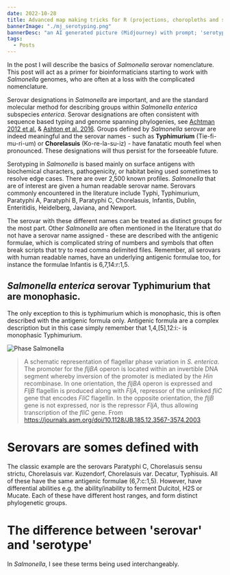 ```yaml
---
date: 2022-10-28
title: Advanced map making tricks for R (projections, choropleths and showing specific regions)
bannerImage: "./mj_serotyping.png"
bannerDesc: "an AI generated picture (Midjourney) with prompt; 'serotyping'. You can share and adapt this image following a CC BY-SA 4.0 licence"
tags:
  - Posts
---
```


In the post I will describe the basics of *Salmonella* serovar nomenclature. This post will act as a primer for bioinformaticians starting to work with *Salmonella* genomes, who are often at a loss with the complicated nomenclature. 

Serovar designations in *Salmonella* are important, and are the standard molecular method for describing groups within *Salmonella enterica* subspecies *enterica*. Serovar designations are often consistent with sequence based typing and genome spanning phylogenies, see [Achtman 2012 et al.](https://journals.plos.org/plospathogens/article?id=10.1371/journal.ppat.1002776) & [Ashton et al. 2016](https://peerj.com/articles/1752/). Groups defined by *Salmonella* serovar are indeed meaningful and the serovar names - such as **Typhimurium** (Tie-fi-mu-ri-um) or **Chorelasuis** (Ko-re-la-su-iz) - have fanatatic mouth feel when pronounced. These designations will thus persist for the forseeable future.

Serotyping in *Salmonella* is based mainly on surface antigens with biochemical characters, pathogenicity, or habitat being used sometimes to resolve edge cases. There are over 2,500 known profiles. *Salmonella* that are of interest are given a human readable serovar name. Serovars commonly encountered in the literature include Typhi, Typhimurium, Paratyphi A, Paratyphi B, Paratyphi C, Chorelasuis, Infantis, Dublin, Enteritidis, Heidelberg, Javiana, and Newport. 

The serovar with these different names can be treated as distinct groups for the most part. Other *Salmonella* are often mentioned in the literature that do not have a serovar name assigned - these are described with the antigenic formulae, which is complicated string of numbers and symbols that often break scripts that try to read comma delimited files. Remember, all serovars with human readable names, have an underlying antigenic formulae too, for instance the formulae Infantis is 6,7,14:r:1,5. 


## *Salmonella enterica* serovar Typhimurium that are monophasic. 

The only exception to this is typhimurium which is monophasic, this is often described with the antigenic formula only.   Antigenic formula are a complex description but in this case simply remember that  1,4,[5],12:i:- is monophasic Typhimurium. 

![Phase Salmonella](./phase_salmonella.jpeg)

> A schematic representation of flagellar phase variation in *S. enterica*. The promoter for the *fljBA* operon is located within an invertible DNA segment whereby inversion of the promoter is mediated by the *Hin* recombinase. In one orientation, the *fljBA* operon is expressed and *FljB* flagellin is produced along with *FljA*, repressor of the unlinked *fliC* gene that encodes *FliC* flagellin. In the opposite orientation, the *fljB* gene is not expressed, nor is the repressor *FljA*, thus allowing transcription of the *fliC* gene. From https://journals.asm.org/doi/10.1128/JB.185.12.3567-3574.2003

# Serovars are somes defined with 

The classic example are the serovars Paratyphi C, Chorelasuis sensu strictu, Chorelasuis var. Kuzendorf, Chorelasuis var. Decatur, Typhisuis. All of these have the same antigenic formulae (6,7:c:1,5). However, have differential abilities e.g. the ability/inability to ferment Dulcitol, H2S or Mucate. Each of these have different host ranges, and form distinct phylogenetic groups. 


# The difference between 'serovar' and 'serotype'
In *Salmonella*, I see these terms being used interchangeably. 
